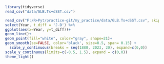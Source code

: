 ```r
library(tidyverse)
read_csv("data/GLB.Ts+dSST.csv")
```


```r
read_csv("F:/R+Pyt/practice-git/my_practice/data/GLB.Ts+dSST.csv", skip=1, na = "***") %>% 
select(Year, t_diff = 'J-D') %>% 
ggplot(aes(x=Year, y=t_diff))+
geom_line()+
geom_point(fill="white", color="gray", shape=21)+
geom_smooth(se=FALSE, color='black', size=0.5, span= 0.15) +
  scale_y_continuous(breaks = seq(1880, 2023, 20), expand=c(0,0))
scale_y_continuous(limits=c(-0.5, 1.5), expand = c(0,0))
theme_light()
```

